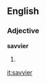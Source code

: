 ==English==

===Adjective===
'''savvier'''

{{comparative of|[[savvy]]}}
# {{defn|English}}

[[it:savvier]]